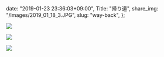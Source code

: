   date: "2019-01-23 23:36:03+09:00",
  Title: "帰り道",
  share_img: "/images/2019_01_18_3.JPG",
  slug: "way-back",
};

![](/images/2019_01_18_1.JPG)

![](/images/2019_01_18_2.JPG)

![](/images/2019_01_18_3.JPG)
